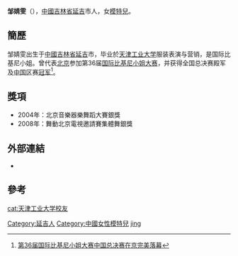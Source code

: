 {{Infobox Model
| name = 鄒婧雯
| image = 
| imagesize = 
| nationality = {{PRC}}
| birthdate = {{birth date and age|1992|2|19}} 	
| location = {{PRC}}[[吉林省|吉林省]]	
| deathdate =	
| deathplace =	
| height = {{Height|m=1.76}}	
| weight = {{Weight|kg=53}}	
| haircolor = 黑色	
| eyecolor = 
| measurements = 88"-60"-90"	
| partner =	
| dress size =	
| shoesize = 39	
| agency =
| IMDb = 
| alias(es) =		
| homepage = 
}}
'''邹婧雯'''（{{bd|1992年|2月19日|catIdx=Zou鄒}}），[[中國|中國]][[吉林省|吉林省]][[延吉|延吉]]市人，女[[模特兒|模特兒]]。

== 簡歷 ==
邹婧雯出生于[[中國|中國]][[吉林省|吉林省]][[延吉|延吉]]市，毕业於[[天津工业大学|天津工业大学]]服装表演与营销，是国际比基尼小姐。曾代表[[北京|北京]]参加第36届[[国际比基尼小姐大赛|国际比基尼小姐大赛]]，并获得全国总决赛殿军及[[中国|中国]]区赛[[冠军|冠军]]<ref>[http://gb.cri.cn/20864/2011/08/24/5712s3349207.htm 第36届国际比基尼小姐大赛中国总决赛在京完美落幕 ]</ref>。

== 獎項 ==
*2004年：北京音樂器樂舞蹈大賽銀獎
*2008年：舞動北京電視邀請賽集體舞銀獎

== 外部連結 ==
*{{Sinaweibo|babyzoujingwen1992}}

== 參考 ==
<references />

{{china-bio-stub}}
{{DEFAULTSORT:zou jingwen}}
[[Category:延吉人|Category:延吉人]]
[[Category:中國女性模特兒|Category:中國女性模特兒]]
[[Category:邹姓|jing]]
[[cat:天津工业大学校友|cat:天津工业大学校友]]